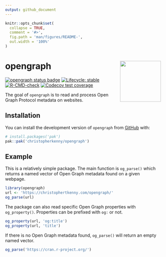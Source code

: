 ```yaml
---
output: github_document
---
```


<!-- README.md is generated from README.Rmd. Please edit that file -->

```r
knitr::opts_chunk$set(
  collapse = TRUE,
  comment = '#>',
  fig.path = 'man/figures/README-',
  out.width = '100%'
)
```

# opengraph <img src="man/figures/logo.png" align="right" height="132" alt="" />

<!-- badges: start -->
<!-- [![CRAN -->
<!-- status](https://www.r-pkg.org/badges/version/opengraph)](https://CRAN.R-project.org/package=opengraph) -->
[![opengraph status
badge](https://christopherkenny.r-universe.dev/badges/opengraph)](https://christopherkenny.r-universe.dev/opengraph)
[![Lifecycle:
stable](https://img.shields.io/badge/lifecycle-stable-brightgreen.svg)](https://lifecycle.r-lib.org/articles/stages.html#stable)
[![R-CMD-check](https://github.com/christopherkenny/opengraph/actions/workflows/R-CMD-check.yaml/badge.svg)](https://github.com/christopherkenny/opengraph/actions/workflows/R-CMD-check.yaml)
[![Codecov test
coverage](https://codecov.io/gh/christopherkenny/opengraph/branch/main/graph/badge.svg)](https://app.codecov.io/gh/christopherkenny/opengraph?branch=main)
<!-- badges: end -->

The goal of `opengraph` is to read and process Open Graph Protocol metadata on websites.

## Installation

You can install the development version of `opengraph` from [GitHub](https://github.com/) with:

``` r
# install.packages('pak')
pak::pak('christopherkenny/opengraph')
```

## Example

This is a relatively simple package. 
The main function is `og_parse()` which returns a named vector of Open Graph metadata found on a given webpage.

```r
library(opengraph)
url <- 'https://christophertkenny.com/opengraph/'
og_parse(url)
```

The package can also read specific Open Graph properties with `og_property()`.
Properties can be prefixed with `og:` or not.

```r
og_property(url, 'og:title')
og_property(url, 'title')
```

If there is no Open Graph metadata found, `og_parse()` will return an empty named vector.

```r
og_parse('https://cran.r-project.org/')
```


